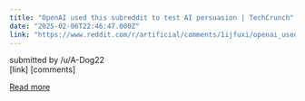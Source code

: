 ```yaml
---
title: "OpenAI used this subreddit to test AI persuasion | TechCrunch"
date: "2025-02-06T22:46:47.000Z"
link: "https://www.reddit.com/r/artificial/comments/1ijfuxi/openai_used_this_subreddit_to_test_ai_persuasion/"
---
```


submitted by    /u/A-Dog22  
 [link]   [comments]

[Read more](https://www.reddit.com/r/artificial/comments/1ijfuxi/openai_used_this_subreddit_to_test_ai_persuasion/)
